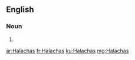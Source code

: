 ==English==

===Noun===
{{head|en|plural}}

# {{plural of|Halacha|lang=en|nocat=1}}

[[ar:Halachas]]
[[fr:Halachas]]
[[ku:Halachas]]
[[mg:Halachas]]